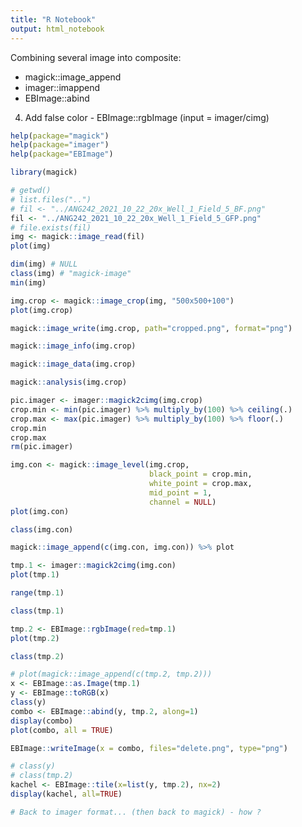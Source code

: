 ```yaml
---
title: "R Notebook"
output: html_notebook
---
```


Combining several image into composite:

* magick::image_append
* imager::imappend
* EBImage::abind


4. Add false color - EBImage::rgbImage (input = imager/cimg)

```r
help(package="magick")
help(package="imager")
help(package="EBImage")
```


```r
library(magick)
```

```r
# getwd()
# list.files("..")
# fil <- "../ANG242_2021_10_22_20x_Well_1_Field_5_BF.png"
fil <- "../ANG242_2021_10_22_20x_Well_1_Field_5_GFP.png"
# file.exists(fil)
img <- magick::image_read(fil)
plot(img)
```

```r
dim(img) # NULL
class(img) # "magick-image"
min(img)
```

```r
img.crop <- magick::image_crop(img, "500x500+100")
plot(img.crop)
```

```r
magick::image_write(img.crop, path="cropped.png", format="png")
```

```r
magick::image_info(img.crop)
```
```r
magick::image_data(img.crop)
```

```r
magick::analysis(img.crop)
```


```r
pic.imager <- imager::magick2cimg(img.crop)
crop.min <- min(pic.imager) %>% multiply_by(100) %>% ceiling(.)
crop.max <- max(pic.imager) %>% multiply_by(100) %>% floor(.)
crop.min
crop.max
rm(pic.imager)
```


```r
img.con <- magick::image_level(img.crop,
                               black_point = crop.min,
                               white_point = crop.max,
                               mid_point = 1,
                               channel = NULL)
plot(img.con)
```

```r
class(img.con)
```

```r
magick::image_append(c(img.con, img.con)) %>% plot
```


```r
tmp.1 <- imager::magick2cimg(img.con)
plot(tmp.1)
```

```r
range(tmp.1)
```

```r
class(tmp.1)
```


```r
tmp.2 <- EBImage::rgbImage(red=tmp.1)
plot(tmp.2)
```

```r
class(tmp.2)
```

```r
# plot(magick::image_append(c(tmp.2, tmp.2)))
x <- EBImage::as.Image(tmp.1)
y <- EBImage::toRGB(x)
class(y)
combo <- EBImage::abind(y, tmp.2, along=1)
display(combo)
plot(combo, all = TRUE)
```

```r
EBImage::writeImage(x = combo, files="delete.png", type="png")
```


```r
# class(y)
# class(tmp.2)
kachel <- EBImage::tile(x=list(y, tmp.2), nx=2)
display(kachel, all=TRUE)
```



```r
# Back to imager format... (then back to magick) - how ?
```




